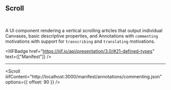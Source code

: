 
## Scroll

<br />
<CallToAction href="/docs/scroll" text="Docs" size="small" />

A UI component rendering a vertical scrolling articles that output individual Canvases, basic descriptive properties, and Annotations with `commenting` motivations with support for `transcribing` and `translating` motivations.

<IIIFBadge
  href="https://iiif.io/api/presentation/3.0/#21-defined-types"
  text={["Manifest"]}
/>

---

<Scroll
  iiifContent="http://localhost:3000/manifest/annotations/commenting.json"
  options={{ offset: 90 }}
/>

